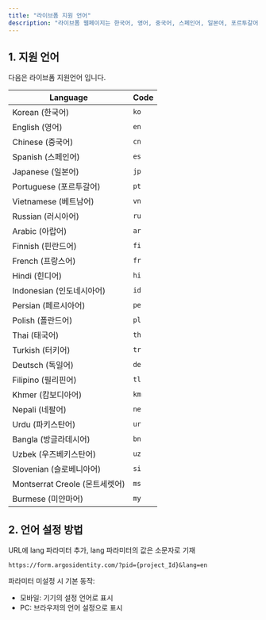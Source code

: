 ```yaml
---
title: "라이브폼 지원 언어"
description: "라이브폼 웹페이지는 한국어, 영어, 중국어, 스페인어, 일본어, 포르투갈어, 베트남어, 러시아어 외 다국어를 지원합니다."
---
```


## 1. 지원 언어

다음은 라이브폼 지원언어 입니다.

| Language                  | Code |
| ------------------------- | ---- |
| Korean (한국어)              | `ko` |
| English (영어)              | `en` |
| Chinese (중국어)             | `cn` |
| Spanish (스페인어)            | `es` |
| Japanese (일본어)            | `jp` |
| Portuguese (포르투갈어)        | `pt` |
| Vietnamese (베트남어)         | `vn` |
| Russian (러시아어)            | `ru` |
| Arabic (아랍어)              | `ar` |
| Finnish (핀란드어)            | `fi` |
| French (프랑스어)             | `fr` |
| Hindi (힌디어)               | `hi` |
| Indonesian (인도네시아어)       | `id` |
| Persian (페르시아어)           | `pe` |
| Polish (폴란드어)             | `pl` |
| Thai (태국어)                | `th` |
| Turkish (터키어)             | `tr` |
| Deutsch (독일어)             | `de` |
| Filipino (필리핀어)           | `tl` |
| Khmer (캄보디아어)             | `km` |
| Nepali (네팔어)              | `ne` |
| Urdu (파키스탄어)              | `ur` |
| Bangla (방글라데시어)           | `bn` |
| Uzbek (우즈베키스탄어)           | `uz` |
| Slovenian (슬로베니아어)        | `si` |
| Montserrat Creole (몬트세렛어) | `ms` |
| Burmese (미얀마어)            | `my` |

## 2. 언어 설정 방법

URL에 lang 파라미터 추가, lang 파라미터의 값은 소문자로 기재

`https://form.argosidentity.com/?pid={project_Id}&lang=en`

<Note>
  파라미터 미설정 시 기본 동작:

  - 모바일: 기기의 설정 언어로 표시
  - PC: 브라우저의 언어 설정으로 표시
</Note>